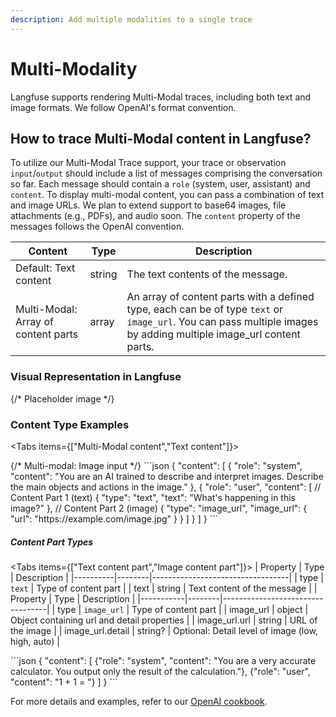 ```yaml
---
description: Add multiple modalities to a single trace
---
```


# Multi-Modality

Langfuse supports rendering Multi-Modal traces, including both text and image formats. We follow OpenAI's format convention. 

## How to trace Multi-Modal content in Langfuse?

To utilize our Multi-Modal Trace support, your trace or observation `input`/`output` should include a list of messages comprising the conversation so far. Each message should contain a `role` (system, user, assistant) and `content`. To display multi-modal content, you can pass a combination of text and image URLs. We plan to extend support to base64 images, file attachments (e.g., PDFs), and audio soon. The `content` property of the messages follows the OpenAI convention.

| Content             | Type   | Description                                                                 |
|-------------------------|--------|-----------------------------------------------------------------------------|
| Default: Text content            | string | The text contents of the message.                                           |
| Multi-Modal: Array of content parts  | array  | An array of content parts with a defined type, each can be of type `text` or `image_url`. You can pass multiple images by adding multiple image_url content parts. |

### Visual Representation in Langfuse

{/* Placeholder image */}

### Content Type Examples

<Tabs items={["Multi-Modal content","Text content"]}>

<Tab>
{/* Multi-modal: Image input */}
```json
{
  "content": [
    {
      "role": "system",
      "content": "You are an AI trained to describe and interpret images. Describe the main objects and actions in the image."
    },
    {
      "role": "user",
      "content": [
        // Content Part 1 (text)
        { 
          "type": "text",
          "text": "What's happening in this image?"
        },
        // Content Part 2 (image)
        { 
          "type": "image_url",
          "image_url": {
            "url": "https://example.com/image.jpg"
          }
        }
      ]
    }
  ]
}
```

##### Content Part Types

<Tabs items={["Text content part","Image content part"]}>
<Tab>
| Property | Type   | Description                      |
|----------|--------|----------------------------------|
| type     | `text` | Type of content part             |
| text     | string | Text content of the message      |
</Tab>
<Tab>
| Property  | Type   | Description                      |
|-----------|--------|----------------------------------|
| type      | `image_url` | Type of content part             |
| image_url | object | Object containing url and detail properties  |
| image_url.url       | string | URL of the image                 |
| image_url.detail    | string? | Optional: Detail level of image (low, high, auto) |
</Tab>
</Tabs>

</Tab>
<Tab>
```json
{
  "content": [
    {"role": "system", "content": "You are a very accurate calculator. You output only the result of the calculation."},
    {"role": "user", "content": "1 + 1 = "}
  ]
}
```
</Tab>
</Tabs>

For more details and examples, refer to our [OpenAI cookbook](/docs/integrations/openai/python/examples).